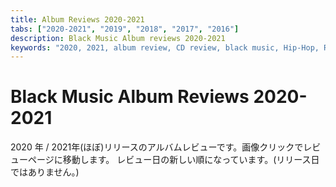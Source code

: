```yaml
---
title: Album Reviews 2020-2021
tabs: ["2020-2021", "2019", "2018", "2017", "2016"]
description: Black Music Album reviews 2020-2021
keywords: "2020, 2021, album review, CD review, black music, Hip-Hop, Rap, Soul, R&B"
---
```




# Black Music Album Reviews 2020-2021

<PageDescription>

2020 年 / 2021年(ほぼ)リリースのアルバムレビューです。画像クリックでレビューページに移動します。
レビュー日の新しい順になっています。(リリース日ではありません。)

</PageDescription>

<Row>
  <Column colMd={2} colLg={3} noGutterMdLeft>
    <Review2021no1 />
  </Column>
  <Column colMd={2} colLg={3} noGutterMdLeft>
    <Review2021no2 />
  </Column>
  <Column colMd={2} colLg={3} noGutterMdLeft>
    <Review2021no3 />
  </Column>
</Row>

<Row>
  <Column colMd={2} colLg={3} noGutterMdLeft>
    <Review1 />
  </Column>
  <Column colMd={2} colLg={3} noGutterMdLeft>
    <Review2 />
  </Column>
  <Column colMd={2} colLg={3} noGutterMdLeft>
    <Review3 />
  </Column>
  <Column colMd={2} colLg={3} noGutterMdLeft>
    <Review4 />
  </Column>
</Row>

<Row>
  <Column colMd={2} colLg={3} noGutterMdLeft>
    <Review5 />
  </Column>
  <Column colMd={2} colLg={3} noGutterMdLeft>
    <Review6 />
  </Column>
  <Column colMd={2} colLg={3} noGutterMdLeft>
    <Review7 />
  </Column>
  <Column colMd={2} colLg={3} noGutterMdLeft>
    <Review8 />
  </Column>
</Row>

<Row>
  <Column colMd={2} colLg={3} noGutterMdLeft>
    <Review9 />
  </Column>
  <Column colMd={2} colLg={3} noGutterMdLeft>
    <Review10 />
  </Column>
  <Column colMd={2} colLg={3} noGutterMdLeft>
    <Review11 />
  </Column>
  <Column colMd={2} colLg={3} noGutterMdLeft>
    <Review12 />
  </Column>
</Row>

<Row>
  <Column colMd={2} colLg={3} noGutterMdLeft>
    <Review13 />
  </Column>
  <Column colMd={2} colLg={3} noGutterMdLeft>
    <Review14 />
  </Column>
  <Column colMd={2} colLg={3} noGutterMdLeft>
    <Review15 />
  </Column>
  <Column colMd={2} colLg={3} noGutterMdLeft>
    <Review16 />
  </Column>
</Row>

<Row>
  <Column colMd={2} colLg={3} noGutterMdLeft>
    <Review17 />
  </Column>
  <Column colMd={2} colLg={3} noGutterMdLeft>
    <Review18 />
  </Column>
  <Column colMd={2} colLg={3} noGutterMdLeft>
    <Review19 />
  </Column>
  <Column colMd={2} colLg={3} noGutterMdLeft>
    <Review20 />
  </Column>
</Row>

<Row>
  <Column colMd={2} colLg={3} noGutterMdLeft>
    <Review21 />
  </Column>
  <Column colMd={2} colLg={3} noGutterMdLeft>
    <Review22 />
  </Column>
  <Column colMd={2} colLg={3} noGutterMdLeft>
    <Review23 />
  </Column>
  <Column colMd={2} colLg={3} noGutterMdLeft>
    <Review24 />
  </Column>
</Row>

<Row>
  <Column colMd={2} colLg={3} noGutterMdLeft>
    <Review25 />
  </Column>
  <Column colMd={2} colLg={3} noGutterMdLeft>
    <Review26 />
  </Column>
  <Column colMd={2} colLg={3} noGutterMdLeft>
    <Review27 />
  </Column>
  <Column colMd={2} colLg={3} noGutterMdLeft>
    <Review28 />
  </Column>
</Row>

<Row>
  <Column colMd={2} colLg={3} noGutterMdLeft>
    <Review29 />
  </Column>
  <Column colMd={2} colLg={3} noGutterMdLeft>
    <Review30 />
  </Column>
  <Column colMd={2} colLg={3} noGutterMdLeft>
    <Review31 />
  </Column>
  <Column colMd={2} colLg={3} noGutterMdLeft>
    <Review32 />
  </Column>
</Row>

<Row>
  <Column colMd={2} colLg={3} noGutterMdLeft>
    <Review33 />
  </Column>
  <Column colMd={2} colLg={3} noGutterMdLeft>
    <Review34 />
  </Column>
  <Column colMd={2} colLg={3} noGutterMdLeft>
    <Review35 />
  </Column>
  <Column colMd={2} colLg={3} noGutterMdLeft>
    <Review36 />
  </Column>
</Row>
